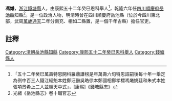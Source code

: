 {{明清人物信息框
| 姓名 =馮爔
| 最高職務 = [[四川|四川]][[岳池縣|岳池縣]][[知縣|知縣]]
| 國家 = 大清
| 籍貫 = [[浙江|浙江]][[錢塘縣|錢塘縣]]
| 字號 =
| 出生日期 = ？年？月？日
| 逝世日期 = ？年？月？日
| 墓葬 = 
| 配偶 =  
| 親屬 = 曾祖、祖、父，母
| 出身 =舉人 
| 著作 =  
*
}}
'''馮爔'''{{BD|？年||？年||}}，[[浙江|浙江]][[錢塘縣|錢塘縣]]人，由康熙五十二年癸巳恩科舉人<ref>「五十二年癸巳萬壽特恩開科羅鼎謙榜是年萬壽六旬特恩詔嗣後每十年一舉定為例中百三人錢江經魁本姓鄭汪翂吳皓徐本鄭國相鄭孝標馮爔姚廷和朱式本姓張項景希上二人並順天中式」，[康熙]《錢塘縣志》</ref>，乾隆六年任[[四川|四川]][[順慶府|順慶府]][[岳池縣|岳池縣]]知縣<ref>光緒《岳池縣志》卷十職官志</ref>。是一位政治人物，明清時曾在四川順慶府岳池縣（位於今四川東北部，武周[[萬歲通天|萬歲通天]]二年分南充、相如二縣置，是一個千年古縣）擔任官吏。
==註釋==
{{reflist}}
{{清朝人物小作品}}
[[Category:清朝岳池縣知縣|Category:清朝岳池縣知縣]]
[[Category:康熙五十二年癸巳恩科舉人|Category:康熙五十二年癸巳恩科舉人]]
[[Category:錢塘縣人|Category:錢塘縣人]]
